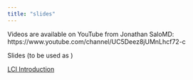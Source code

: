 ```yaml
---
title: "slides"
---
```


Videos are available on YouTube from Jonathan SaloMD: https://www.youtube.com/channel/UC5Deez8jUMnLhcf72-c

Slides (to be used as )

[LCI Introduction](lci_intro.qmd)

